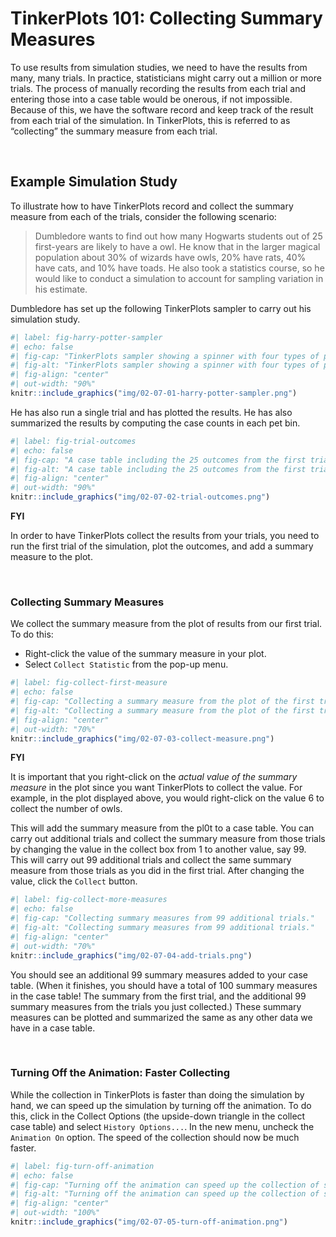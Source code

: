 # TinkerPlots 101: Collecting Summary Measures {-}

To use results from simulation studies, we need to have the results from many, many trials. In practice, statisticians might carry out a million or more trials. The process of manually recording the results from each trial and entering those into a case table would be onerous, if not impossible. Because of this, we have the software record and keep track of the result from each trial of the simulation. In TinkerPlots, this is referred to as "collecting" the summary measure from each trial.


<br />


## Example Simulation Study {-}

To illustrate how to have TinkerPlots record and collect the summary measure from each of the trials, consider the following scenario:

> Dumbledore wants to find out how many Hogwarts students out of 25 first-years are likely to have a owl. He know that in the larger magical population about 30% of wizards have owls, 20% have rats, 40% have cats, and 10% have toads. He also took a statistics course, so he would like to conduct a simulation to account for sampling variation in his estimate.

Dumbledore has set up the following TinkerPlots sampler to carry out his simulation study. 


```r
#| label: fig-harry-potter-sampler
#| echo: false
#| fig-cap: "TinkerPlots sampler showing a spinner with four types of pets and their respective probabilities in the wizarding world."
#| fig-alt: "TinkerPlots sampler showing a spinner with four types of pets and their respective probabilities in the wizarding world."
#| fig-align: "center"
#| out-width: "90%"
knitr::include_graphics("img/02-07-01-harry-potter-sampler.png")
```


He has also run a single trial and has plotted the results. He has also summarized the results by computing the case counts in each pet bin.

```r
#| label: fig-trial-outcomes
#| echo: false
#| fig-cap: "A case table including the 25 outcomes from the first trial. These outcomes are also plotted and summarized with case counts."
#| fig-alt: "A case table including the 25 outcomes from the first trial. These outcomes are also plotted and summarized with case counts."
#| fig-align: "center"
#| out-width: "90%"
knitr::include_graphics("img/02-07-02-trial-outcomes.png")
```


:::protip
**FYI**

In order to have TinkerPlots collect the results from your trials, you need to run the first trial of the simulation, plot the outcomes, and add a summary measure to the plot.
:::

<br />


### Collecting Summary Measures

We collect the summary measure from the plot of results from our first trial. To do this:

- Right-click the value of the summary measure in your plot. 
- Select `Collect Statistic` from the pop-up menu.  

```r
#| label: fig-collect-first-measure
#| echo: false
#| fig-cap: "Collecting a summary measure from the plot of the first trial."
#| fig-alt: "Collecting a summary measure from the plot of the first trial."
#| fig-align: "center"
#| out-width: "70%"
knitr::include_graphics("img/02-07-03-collect-measure.png")
```


:::protip
**FYI**

It is important that you right-click on the *actual value of the summary measure* in the plot since you want TinkerPlots to collect the value. For example, in the plot displayed above, you would right-click on the value 6 to collect the number of owls.
:::


This will add the summary measure from the pl0t to a case table. You can carry out additional trials and collect the summary measure from those trials by changing the value in the collect box from 1 to another value, say 99. This will carry out 99 additional trials and collect the same summary measure from those trials as you did in the first trial. After changing the value, click the `Collect` button.

```r
#| label: fig-collect-more-measures
#| echo: false
#| fig-cap: "Collecting summary measures from 99 additional trials."
#| fig-alt: "Collecting summary measures from 99 additional trials."
#| fig-align: "center"
#| out-width: "70%"
knitr::include_graphics("img/02-07-04-add-trials.png")
```

You should see an additional 99 summary measures added to your case table. (When it finishes, you should have a total of 100 summary measures in the case table! The summary from the first trial, and the additional 99 summary measures from the trials you just collected.) These summary measures can be plotted and summarized the same as any other data we have in a case table.


<br />


### Turning Off the Animation: Faster Collecting

While the collection in TinkerPlots is faster than doing the simulation by hand, we can speed up the simulation by turning off the animation. To do this, click in the Collect Options (the upside-down triangle in the collect case table) and select `History Options...`. In the new menu, uncheck the `Animation On` option. The speed of the collection should now be much faster.


```r
#| label: fig-turn-off-animation
#| echo: false
#| fig-cap: "Turning off the animation can speed up the collection of summary measures."
#| fig-alt: "Turning off the animation can speed up the collection of summary measures."
#| fig-align: "center"
#| out-width: "100%"
knitr::include_graphics("img/02-07-05-turn-off-animation.png")
```


<br />





